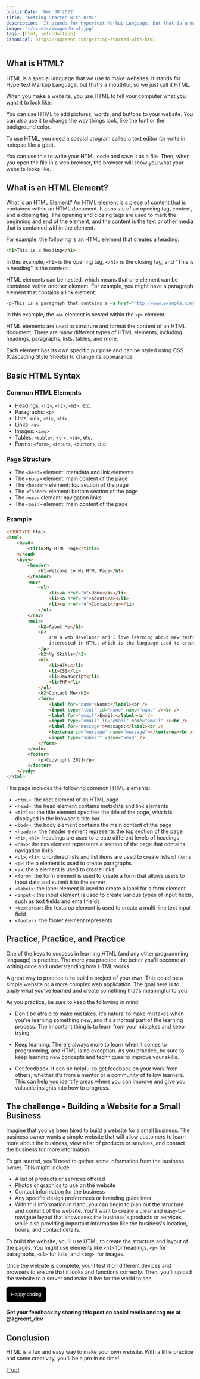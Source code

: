 ```yaml
---
publishDate: 'Dec 30 2022'
title: 'Getting Started with HTML'
description: 'It stands for Hypertext Markup Language, but that is a mouthful, so we just call it HTML'
image: '~/assets/images/html.jpg'
tags: [html, introduction]
canonical: https://agreent.com/getting-started-with-html
---
```


## What is HTML?

HTML is a special language that we use to make websites. It stands for Hypertext Markup Language, but that's a mouthful, so we just call it HTML.

When you make a website, you use HTML to tell your computer what you want it to look like.

You can use HTML to add pictures, words, and buttons to your website. You can also use it to change the way things look, like the font or the background color.

To use HTML, you need a special program called a text editor (or write in notepad like a god).

You can use this to write your HTML code and save it as a file. Then, when you open the file in a web browser, the browser will show you what your website looks like.

## What is an HTML Element?

What is an HTML Element?
An HTML element is a piece of content that is contained within an HTML document. It consists of an opening tag, content, and a closing tag. The opening and closing tags are used to mark the beginning and end of the element, and the content is the text or other media that is contained within the element.

For example, the following is an HTML element that creates a heading:

```html
<h1>This is a heading</h1>
```

In this example, `<h1>` is the opening tag, `</h1>` is the closing tag, and "This is a heading" is the content.

HTML elements can be nested, which means that one element can be contained within another element. For example, you might have a paragraph element that contains a link element:

```html
<p>This is a paragraph that contains a <a href="http://www.example.com">link</a>.</p>
```

In this example, the `<a>` element is nested within the `<p>` element.

HTML elements are used to structure and format the content of an HTML document. There are many different types of HTML elements, including headings, paragraphs, lists, tables, and more.

Each element has its own specific purpose and can be styled using CSS (Cascading Style Sheets) to change its appearance.

## Basic HTML Syntax

### Common HTML Elements

- Headings: `<h1>`, `<h2>`, `<h3>`, etc.
- Paragraphs: `<p>`
- Lists: `<ul>`, `<ol>`, `<li>`
- Links: `<a>`
- Images: `<img>`
- Tables: `<table>`, `<tr>`, `<td>`, etc.
- Forms: `<form>`, `<input>`, `<button>`, etc.

### Page Structure

- The `<head>` element: metadata and link elements
- The `<body>` element: main content of the page
- The `<header>` element: top section of the page
- The `<footer>` element: bottom section of the page
- The `<nav>` element: navigation links
- The `<main>` element: main content of the page

### Example

```html
<!DOCTYPE html>
<html>
	<head>
		<title>My HTML Page</title>
	</head>
	<body>
		<header>
			<h1>Welcome to My HTML Page</h1>
		</header>
		<nav>
			<ul>
				<li><a href="#">Home</a></li>
				<li><a href="#">About</a></li>
				<li><a href="#">Contact</a></li>
			</ul>
		</nav>
		<main>
			<h2>About Me</h2>
			<p>
				I'm a web developer and I love learning about new technologies and programming languages. I'm especially
				interested in HTML, which is the language used to create the structure and content of webpages.
			</p>
			<h2>My Skills</h2>
			<ul>
				<li>HTML</li>
				<li>CSS</li>
				<li>JavaScript</li>
				<li>PHP</li>
			</ul>
			<h2>Contact Me</h2>
			<form>
				<label for="name">Name:</label><br />
				<input type="text" id="name" name="name" /><br />
				<label for="email">Email:</label><br />
				<input type="email" id="email" name="email" /><br />
				<label for="message">Message:</label><br />
				<textarea id="message" name="message"></textarea><br />
				<input type="submit" value="Send" />
			</form>
		</main>
		<footer>
			<p>Copyright 2021</p>
		</footer>
	</body>
</html>
```

This page includes the following common HTML elements:

- `<html>`: the root element of an HTML page
- `<head>`: the head element contains metadata and link elements
- `<title>`: the title element specifies the title of the page, which is displayed in the browser's title bar
- `<body>`: the body element contains the main content of the page
- `<header>`: the header element represents the top section of the page
- `<h1>`, `<h2>`: headings are used to create different levels of headings
- `<nav>`: the nav element represents a section of the page that contains navigation links
- `<ul>`, `<li>`: unordered lists and list items are used to create lists of items
- `<p>`: the p element is used to create paragraphs
- `<a>`: the a element is used to create links
- `<form>`: the form element is used to create a form that allows users to input data and submit it to the server
- `<label>`: the label element is used to create a label for a form element
- `<input>`: the input element is used to create various types of input fields, such as text fields and email fields
- `<textarea>`: the textarea element is used to create a multi-line text input field
- `<footer>`: the footer element represents

## Practice, Practice, and Practice

One of the keys to success in learning HTML (and any other programming language) is practice. The more you practice, the better you'll become at writing code and understanding how HTML works.

A great way to practice is to build a project of your own. This could be a simple website or a more complex web application. The goal here is to apply what you've learned and create something that's meaningful to you.

As you practice, be sure to keep the following in mind:

- Don't be afraid to make mistakes. It's natural to make mistakes when you're learning something new, and it's a normal part of the learning process. The important thing is to learn from your mistakes and keep trying.

- Keep learning. There's always more to learn when it comes to programming, and HTML is no exception. As you practice, be sure to keep learning new concepts and techniques to improve your skills.

- Get feedback. It can be helpful to get feedback on your work from others, whether it's from a mentor or a community of fellow learners. This can help you identify areas where you can improve and give you valuable insights into how to progress.

## The challenge - Building a Website for a Small Business

Imagine that you've been hired to build a website for a small business. The business owner wants a simple website that will allow customers to learn more about the business, view a list of products or services, and contact the business for more information.

To get started, you'll need to gather some information from the business owner. This might include:

- A list of products or services offered
- Photos or graphics to use on the website
- Contact information for the business
- Any specific design preferences or branding guidelines
- With this information in hand, you can begin to plan out the structure and content of the website. You'll want to create a clear and easy-to-navigate layout that showcases the business's products or services, while also providing important information like the business's location, hours, and contact details.

To build the website, you'll use HTML to create the structure and layout of the pages. You might use elements like `<h1>` for headings, `<p>` for paragraphs, `<ul>` for lists, and `<img> `for images.

Once the website is complete, you'll test it on different devices and browsers to ensure that it looks and functions correctly. Then, you'll upload the website to a server and make it live for the world to see.

<a href="https://stackblitz.com/fork/web-platform" target="_blank"><button style="padding: 0.75rem; border-radius: 0.375rem;border-width: 1px; background-color: #000;color: #fff">Happy coding</button></a>

#### Get your feedback by sharing this post on social media and tag me at @agreent_dev

## Conclusion

HTML is a fun and easy way to make your own website. With a little practice and some creativity, you'll be a pro in no time!

[[Top]](#top)
